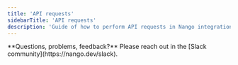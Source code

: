 ```yaml
---
title: 'API requests'
sidebarTitle: 'API requests'
description: 'Guide of how to perform API requests in Nango integrations.'
---
```


<Tip>
    **Questions, problems, feedback?** Please reach out in the [Slack community](https://nango.dev/slack).
</Tip>
